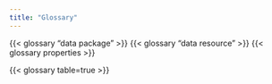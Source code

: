 ```yaml
---
title: "Glossary"
---
```


::: hidden
{{< glossary "data package" >}}
{{< glossary "data resource" >}}
{{< glossary properties >}}
:::

{{< glossary table=true >}}
